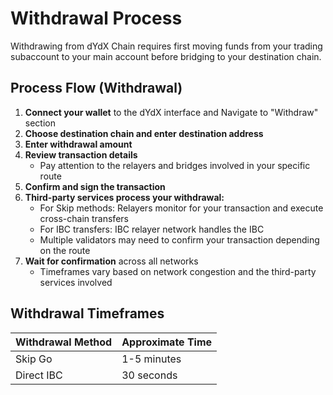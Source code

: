 # Withdrawal Process

Withdrawing from dYdX Chain requires first moving funds from your trading subaccount to your main account before bridging to your destination chain.

## Process Flow (Withdrawal)

1. **Connect your wallet** to the dYdX interface and Navigate to "Withdraw" section
2. **Choose destination chain and enter destination address**
3. **Enter withdrawal amount**
4. **Review transaction details**
   - Pay attention to the relayers and bridges involved in your specific route
5. **Confirm and sign the transaction**
6. **Third-party services process your withdrawal:**
   - For Skip methods: Relayers monitor for your transaction and execute cross-chain transfers
   - For IBC transfers: IBC relayer network handles the IBC
   - Multiple validators may need to confirm your transaction depending on the route
7. **Wait for confirmation** across all networks
    - Timeframes vary based on network congestion and the third-party services involved

## Withdrawal Timeframes

| Withdrawal Method | Approximate Time |
| ----------------- | ---------------- |
| Skip Go           | 1-5 minutes      |
| Direct IBC        | 30 seconds       |